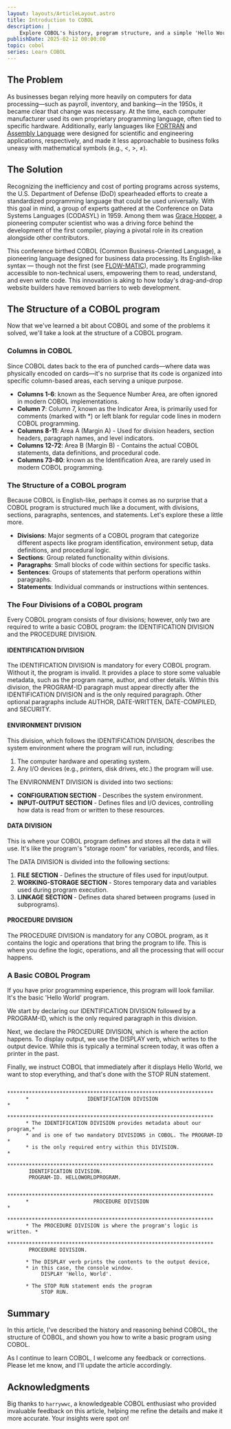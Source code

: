 ```yaml
---
layout: layouts/ArticleLayout.astro
title: Introduction to COBOL
description: |
    Explore COBOL's history, program structure, and a simple 'Hello World' example in this article. Learn the basics of this key language!
publishDate: 2025-02-12 00:00:00
topic: cobol
series: Learn COBOL
---
```

## The Problem
As businesses began relying more heavily on computers for data processing—such as payroll, inventory, and banking—in the 1950s, it became clear that change was necessary. At the time, each computer manufacturer used its own proprietary programming language, often tied to specific hardware. Additionally, early languages like [FORTRAN](https://en.wikipedia.org/wiki/Fortran) and [Assembly Language](https://en.wikipedia.org/wiki/Assembly_language) were designed for scientific and engineering applications, respectively, and made it less approachable to business folks uneasy with mathematical symbols (e.g., &lt;, &gt;, &ne;).

## The Solution
Recognizing the inefficiency and cost of porting programs across systems, the U.S. Department of Defense (DoD) spearheaded efforts to create a standardized programming language that could be used universally. With this goal in mind, a group of experts gathered at the Conference on Data Systems Languages (CODASYL) in 1959. Among them was [Grace Hopper](https://en.wikipedia.org/wiki/Grace_Hopper), a pioneering computer scientist who was a driving force behind the development of the first compiler, playing a pivotal role in its creation alongside other contributors.

This conference birthed COBOL (Common Business-Oriented Language), a pioneering language designed for business data processing. Its English-like syntax — though not the first (see [FLOW-MATIC](https://en.wikipedia.org/wiki/FLOW-MATIC)), made programming accessible to non-technical users, empowering them to read, understand, and even write code. This innovation is aking to how today's drag-and-drop website builders have removed barriers to web development.

## The Structure of a COBOL program
Now that we've learned a bit about COBOL and some of the problems it solved, we'll take a look at the structure of a COBOL program.

### Columns in COBOL
Since COBOL dates back to the era of punched cards—where data was physically encoded on cards—it's no surprise that its code is organized into specific column-based areas, each serving a unique purpose.

* **Columns 1-6**: known as the Sequence Number Area, are often ignored in modern COBOL implementations.
* **Column 7**: Column 7, known as the Indicator Area, is primarily used for comments (marked with *) or left blank for regular code lines in modern COBOL programming.
* **Columns 8-11**: Area A (Margin A) - Used for division headers, section headers, paragraph names, and level indicators.
* **Columns 12-72**: Area B (Margin B) - Contains the actual COBOL statements, data definitions, and procedural code.
* **Columns 73-80**: known as the Identification Area, are rarely used in modern COBOL programming.

### The Structure of a COBOL program
Because COBOL is English-like, perhaps it comes as no surprise that a COBOL program is structured much like a document, with divisions, sections, paragraphs, sentences, and statements. Let's explore these a little more.

* **Divisions**: Major segments of a COBOL program that categorize different aspects like program identification, environment setup, data definitions, and procedural logic.
* **Sections**: Group related functionality within divisions.
* **Paragraphs**: Small blocks of code within sections for specific tasks.
* **Sentences**: Groups of statements that perform operations within paragraphs.
* **Statements**: Individual commands or instructions within sentences.

### The Four Divisions of a COBOL program
Every COBOL program consists of four divisions; however, only two are required to write a basic COBOL program: the IDENTIFICATION DIVISION and the PROCEDURE DIVISION.

#### IDENTIFICATION DIVISION
The IDENTIFICATION DIVISION is mandatory for every COBOL program. Without it, the program is invalid. It provides a place to store some valuable metadata, such as the program name, author, and other details. Within this division, the PROGRAM-ID paragraph must appear directly after the IDENTIFICATION DIVISION and is the only required paragraph. Other optional paragraphs include AUTHOR, DATE-WRITTEN, DATE-COMPILED, and SECURITY.

#### ENVIRONMENT DIVISION
This division, which follows the IDENTIFICATION DIVISION, describes the system environment where the program will run, including:

1. The computer hardware and operating system.
1. Any I/O devices (e.g., printers, disk drives, etc.) the program will use.

The ENVIRONMENT DIVISION is divided into two sections:

* **CONFIGURATION SECTION** - Describes the system environment.
* **INPUT-OUTPUT SECTION** - Defines files and I/O devices, controlling how data is read from or written to these resources.

#### DATA DIVISION
This is where your COBOL program defines and stores all the data it will use. It's like the program's "storage room" for variables, records, and files.

The DATA DIVISION is divided into the following sections:

1. **FILE SECTION** - Defines the structure of files used for input/output.
1. **WORKING-STORAGE SECTION** - Stores temporary data and variables used during program execution.
1. **LINKAGE SECTION** - Defines data shared between programs (used in subprograms).

#### PROCEDURE DIVISION
The PROCEDURE DIVISION is mandatory for any COBOL program, as it contains the logic and operations that bring the program to life. This is where you define the logic, operations, and all the processing that will occur happens.

### A Basic COBOL Program
If you have prior programming experience, this program will look familiar. It's the basic 'Hello World' program.

We start by declaring our IDENTIFICATION DIVISION followed by a PROGRAM-ID, which is the only required paragraph in this division.

Next, we declare the PROCEDURE DIVISION, which is where the action happens. To display output, we use the DISPLAY verb, which writes to the output device. While this is typically a terminal screen today, it was often a printer in the past.

Finally, we instruct COBOL that immediately after it displays Hello World, we want to stop everything, and that's done with the STOP RUN statement.

```cobol
      *******************************************************************
      *                   IDENTIFICATION DIVISION                       *
      *******************************************************************
      * The IDENTIFICATION DIVISION provides metadata about our program,*
      * and is one of two mandatory DIVISIONS in COBOL. The PROGRAM-ID  *
      * is the only required entry within this DIVISION.                *
      *******************************************************************
       IDENTIFICATION DIVISION.
       PROGRAM-ID. HELLOWORLDPROGRAM.
      
      *******************************************************************
      *                     PROCEDURE DIVISION                          *
      *******************************************************************
      * The PROCEDURE DIVISION is where the program's logic is written. *
      *******************************************************************
       PROCEDURE DIVISION.

      * The DISPLAY verb prints the contents to the output device,
      * in this case, the console window.
           DISPLAY 'Hello, World'.

      * The STOP RUN statement ends the program
           STOP RUN.
```

## Summary
In this article, I've described the history and reasoning behind COBOL, the structure of COBOL, and shown you how to write a basic program using COBOL.

As I continue to learn COBOL, I welcome any feedback or corrections. Please let me know, and I'll update the article accordingly. 

## Acknowledgments
Big thanks to `harrywwc`, a knowledgeable COBOL enthusiast who provided invaluable feedback on this article, helping me refine the details and make it more accurate. Your insights were spot on!
